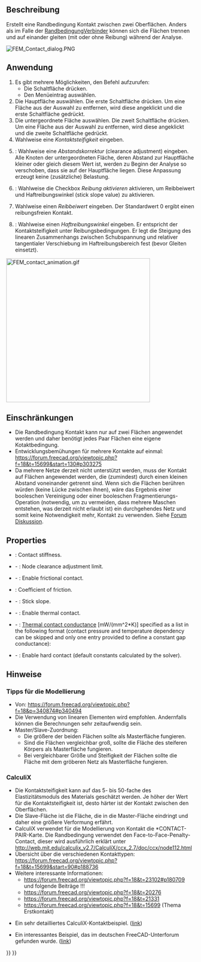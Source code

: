 <languages/>

{{Docnav/de
|[[FEM_ConstraintDisplacement/de|RandbedingungVersatz]]
|[[FEM_ConstraintTie/de|RandbedingungVerbinder]]
|[[FEM_Workbench/de|FEM]]
|IconL=FEM_ConstraintDisplacement.svg
|IconR=FEM_ConstraintTie.svg
|IconC=Workbench_FEM.svg
}}

{{GuiCommandContainer|
{{GuiCommand/de
|Name=FEM ConstraintContact
|Name/de=FEM RandbedingungKontakt
|MenuLocation=Modell → Mechanische Randbedingungen und Lasten → Randbedingung Kontakt
|Workbenches=[[FEM_Workbench/de|FEM]]
|SeeAlso=[[FEM_ConstraintFixed/de|FEM RandbedingungFestsetzen]]
}}
{{GuiCommandFemInfo/de
|Solvers=CalculiX
}}
}}

<span id="Description"></span>
==Beschreibung==

Erstellt eine Randbedingung Kontakt zwischen zwei Oberflächen. Anders als im Falle der [[FEM_ConstraintTie/de|RandbedingungVerbinder]] können sich die Flächen trennen und auf einander gleiten (mit oder ohne Reibung) während der Analyse.

[[File:FEM_Contact_dialog.PNG]]
{{Caption|Das Aufgaben-Fenster FEM-Kontakt}}

<span id="Usage"></span>
==Anwendung==

# Es gibt mehrere Möglichkeiten, den Befehl aufzurufen:
#* Die Schaltfläche {{Button|[[Image:FEM_ConstraintContact.svg|16px]] [[FEM_ConstraintContact/de|Randbedingung Kontakt]]}} drücken.
#* Den Menüeintrag {{MenuCommand|Modell → Mechanische Randbedingungen und Belastungen → [[Image:FEM_ConstraintContact.svg|16px]] Randbedingung Kontakt}} auswählen.
# Die Hauptfläche auswählen. Die erste Schaltfläche {{Button|Hinzufügen}} drücken. Um eine Fläche aus der Auswahl zu entfernen, wird diese angeklickt und die erste Schaltfläche {{Button|Entfernen}} gedrückt.
# Die untergeordnete Fläche auswählen. Die zweit Schaltfläche {{Button|Hinzufügen}} drücken. Um eine Fläche aus der Auswahl zu entfernen, wird diese angeklickt und die zweite Schaltfläche {{Button|Entfernen}} gedrückt.
# Wahlweise eine  ''Kontaktsteifigkeit'' eingeben.
# {{Version/de|1.0}}: Wahlweise eine ''Abstandskorrektur'' (clearance adjustment) eingeben. Alle Knoten der untergeordneten Fläche, deren Abstand zur Hauptfläche kleiner oder gleich diesem Wert ist, werden zu Beginn der Analyse so verschoben, dass sie auf der Hauptfläche liegen. Diese Anpassung erzeugt keine (zusätzliche) Belastung.
# {{Version/de|1.0}}: Wahlweise die Checkbox ''Reibung aktivieren'' aktivieren, um Reibbeiwert und Haftreibungswinkel (stick slope value) zu aktivieren.
# Wahlweise einen ''Reibbeiwert'' eingeben. Der Standardwert 0 ergibt einen reibungsfreien Kontakt.
# {{Version/de|1.0}}: Wahlweise einen ''Haftreibungswinkel'' eingeben. Er entspricht der Kontaktsteifigkeit unter Reibungsbedingungen. Er legt die Steigung des linearen Zusammenhangs zwischen Schubspannung und relativer tangentialer Verschiebung im Haftreibungsbereich fest (bevor Gleiten einsetzt).

[[File:FEM_contact_animation.gif|384px]]
{{Caption|Contact example - rigid cube pressed against and sliding on a deformable block. Without contact definition, those two parts wouldn't "see" each other.}}

<span id="Limitations"></span>
==Einschränkungen==

* Die Randbedingung Kontakt kann nur auf zwei Flächen angewendet werden und daher benötigt jedes Paar Flächen eine eigene Kotaktbedingung.
* Entwicklungsbemühungen für mehrere Kontakte auf einmal: https://forum.freecad.org/viewtopic.php?f=18&t=15699&start=130#p303275
* Da mehrere Netze derzeit nicht unterstützt werden, muss der Kontakt auf Flächen angewendet werden, die (zumindest) durch einen kleinen Abstand voneinander getrennt sind. Wenn sich die Flächen berühren würden (keine Lücke zwischen ihnen), wäre das Ergebnis einer booleschen Vereinigung oder einer booleschen Fragmentierungs-Operation (notwendig, um zu vermeiden, dass mehrere Maschen entstehen, was derzeit nicht erlaubt ist) ein durchgehendes Netz und somit keine Notwendigkeit mehr, Kontakt zu verwenden. Siehe [https://forum.freecad.org/viewtopic.php?f=18&t=62307 Forum Diskussion].

==Properties==

* {{PropertyData|Slope}}: Contact stiffness.
* {{PropertyData|Adjust}} - {{Version|1.0}}: Node clearance adjustment limit.
* {{PropertyData|Friction}} - {{Version|1.0}}: Enable frictional contact.
* {{PropertyData|Friction Coefficient}}: Coefficient of friction.
* {{PropertyData|Stick Slope}} - {{Version|1.0}}: Stick slope.
* {{PropertyData|Enable Thermal Contact}} - {{Version|1.1}}: Enable thermal contact.
* {{PropertyData|Thermal Contact Conductance}} - {{Version|1.1}}: [https://en.wikipedia.org/wiki/Thermal_contact_conductance Thermal contact conductance] [mW/(mm^2*K)] specified as a list in the following format (contact pressure and temperature dependency can be skipped and only one entry provided to define a constant gap conductance):

: {{Code|code=
conductance_1, contact_pressure_1, temperature_1
...
}}

* {{PropertyData|Hard Contact}} - {{Version|1.1}}: Enable hard contact (default constants calculated by the solver).

<span id="Notes"></span>
==Hinweise==

<span id="Tips_for_modeling"></span>
=== Tipps für die Modellierung ===

* Von: https://forum.freecad.org/viewtopic.php?f=18&p=340874#p340494
* Die Verwendung von linearen Elementen wird empfohlen. Andernfalls können die Berechnungen sehr zeitaufwendig sein.
* Master/Slave-Zuordnung:
** Die größere der beiden Flächen sollte als Masterfläche fungieren.
** Sind die Flächen vergleichbar groß, sollte die Fläche des steiferen Körpers als Masterfläche fungieren.
** Bei vergleichbarer Größe und Steifigkeit der Flächen sollte die Fläche mit dem gröberen Netz als Masterfläche fungieren.

<span id="CalculiX"></span>
===CalculiX===

* Die Kontaktsteifigkeit kann auf das 5- bis 50-fache des Elastizitätsmoduls des Materials geschätzt werden. Je höher der Wert für die Kontaktsteifigkeit ist, desto härter ist der Kontakt zwischen den Oberflächen.
* Die Slave-Fläche ist die Fläche, die in die Master-Fläche eindringt und daher eine größere Verformung erfährt.
* CalculiX verwendet für die Modellierung von Kontakt die *CONTACT-PAIR-Karte. Die Randbedingung verwendet den Face-to-Face-Penalty-Contact, dieser wird ausführlich erklärt unter http://web.mit.edu/calculix_v2.7/CalculiX/ccx_2.7/doc/ccx/node112.html
* Übersicht über die verschiedenen Kontakttypen: https://forum.freecad.org/viewtopic.php?f=18&t=15699&start=90#p188736
* Weitere interessante Informationen:
** https://forum.freecad.org/viewtopic.php?f=18&t=23102#p180709 und folgende Beiträge !!!
** https://forum.freecad.org/viewtopic.php?f=18&t=20276
** https://forum.freecad.org/viewtopic.php?f=18&t=21331
** https://forum.freecad.org/viewtopic.php?f=18&t=15699 (Thema Erstkontakt)

* Ein sehr detailliertes CalculiX-Kontaktbeispiel. ([http://dip28p.web.fc2.com/calculix/netgen2calculix/index.html link])

* Ein interessantes Beispiel, das im deutschen FreeCAD-Unterforum gefunden wurde. ([https://forum.freecad.org/viewtopic.php?f=13&t=39663&start=10#p337254 link]) 


{{Docnav/de
|[[FEM_ConstraintDisplacement/de|RandbedingungVersatz]]
|[[FEM_ConstraintTie/de|RandbedingungVerbinder]]
|[[FEM_Workbench/de|FEM]]
|IconL=FEM_ConstraintDisplacement.svg
|IconR=FEM_ConstraintTie.svg
|IconC=Workbench_FEM.svg
}}

{{FEM Tools navi{{#translation:}}}}
{{Userdocnavi{{#translation:}}}}